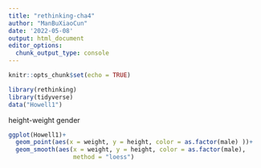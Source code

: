 ```yaml
---
title: "rethinking-cha4"
author: "ManBuXiaoCun"
date: '2022-05-08'
output: html_document
editor_options: 
  chunk_output_type: console
---
```


```r
knitr::opts_chunk$set(echo = TRUE)
```

```r
library(rethinking)
library(tidyverse)
data("Howell1")

```

height-weight gender
```r
ggplot(Howell1)+
  geom_point(aes(x = weight, y = height, color = as.factor(male) ))+
  geom_smooth(aes(x = weight, y = height, color = as.factor(male),
                  method = "loess")

```

